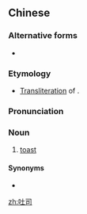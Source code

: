 ==Chinese==
{{zh-forms}}

===Alternative forms===
* {{zh-l|土司}}

===Etymology===
* [[transliteration|Transliteration]] of {{etyl|en|zh}} {{m|en|toast}}.

===Pronunciation===
{{zh-pron
|m=tǔsī
|c=tou3 si1
|cat=n
}}

===Noun===
{{zh-noun}}

# [[toast]]

====Synonyms====
* {{zh-l|烤麵包}}

{{zh-cat|Foods}}

[[zh:吐司]]